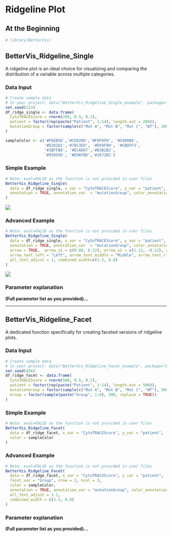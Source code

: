 # Ridgeline Plot {#ridgeline}

## At the Beginning
```r
# library(BetterVis)
```

## BetterVis_Ridgeline_Single

A ridgeline plot is an ideal choice for visualizing and comparing the distribution of a variable across multiple categories.

### Data Input
```r
# Create sample data
# In your project: data("BetterVis_Ridgeline_Single_example", package="BetterVis")
set.seed(123)
df_ridge_single <- data.frame(
  CytoTRACEScore = rnorm(200, 0.5, 0.2),
  patient = factor(rep(paste("Patient", 1:14), length.out = 200)),
  mutationGroup = factor(sample(c("Mut A", "Mut B", "Mut C", "WT"), 200, replace = TRUE))
)

sampleColor <- c('#F6EB5E','#CD8280','#F0F0F0', '#54D0B4',
                 '#D2D1D1','#78C3ED', '#E69F00', '#CBDFF3',
                 '#3BFFB8', '#ECAD67','#B3B2B2',
                 '#959595', '#E98FBD','#2672B2')
```

### Simple Example
```r
# Note: eval=FALSE as the function is not provided in user files
BetterVis_Ridgeline_Single(
  data = df_ridge_single, x_var = "CytoTRACEScore", y_var = "patient", color = sampleColor,
  annotation = TRUE, annotation_var  = "mutationGroup", color_annotation_var = c("#68d0ce", "#f4a4c9", "#e09a2a", "#de6a73")
)
```
![](images/ridgeline_single_simple.png)

### Advanced Example
```r
# Note: eval=FALSE as the function is not provided in user files
BetterVis_Ridgeline_Single(
  data = df_ridge_single, x_var = "CytoTRACEScore", y_var = "patient", color = sampleColor,
  annotation = TRUE, annotation_var  = "mutationGroup", color_annotation_var = c("#68d0ce", "#f4a4c9", "#e09a2a", "#de6a73"),
  arrow = TRUE,  arrow_x1 = c(0.88, 0.12), arrow_x2 = c(1.12, -0.12), arrow_y1 = c(0.5, 0.5), arrow_y2 = c(0.5, 0.5), arrow_width = 0.6,
  arrow_text_left = "Left", arrow_text_middle = "Middle", arrow_text_right = "Right",
  all_text_adjust = 1, combined_width=c(1.5, 0.8)
)
```
![](images/ridgeline_single_advanced.png)

### Parameter explanation
**(Full parameter list as you provided)...**

---

## BetterVis_Ridgeline_Facet

A dedicated function specifically for creating faceted versions of ridgeline plots.

### Data Input
```r
# Create sample data
# In your project: data("BetterVis_Ridgeline_Facet_example", package="BetterVis")
set.seed(456)
df_ridge_facet <- data.frame(
  CytoTRACEScore = rnorm(500, 0.5, 0.2),
  patient = factor(rep(paste("Patient", 1:14), length.out = 500)),
  mutationGroup = factor(sample(c("Mut A", "Mut B", "Mut C", "WT"), 500, replace = TRUE)),
  Group = factor(sample(paste("Group", 1:6), 500, replace = TRUE))
)
```

### Simple Example
```r
# Note: eval=FALSE as the function is not provided in user files
BetterVis_Ridgeline_Facet(
  data = df_ridge_facet, x_var = "CytoTRACEScore", y_var = "patient", facet_var = "Group", annotation_var = "mutationGroup",
  color = sampleColor
)
```

### Advanced Example
```r
# Note: eval=FALSE as the function is not provided in user files
BetterVis_Ridgeline_Facet(
  data = df_ridge_facet, x_var = "CytoTRACEScore", y_var = "patient",
  facet_var = "Group", nrow = 2, ncol = 3,
  color = sampleColor,
  annotation = TRUE, annotation_var = "mutationGroup", color_annotation_var = c("#68d0ce", "#f4a4c9", "#4955d0", "#e09a2a", "#de6a73"),
  all_text_adjust = 1.1,
  combined_width = c(1.5, 0.8)
)
```

### Parameter explanation
**(Full parameter list as you provided)...**
